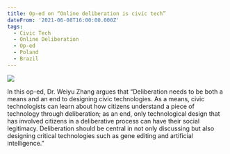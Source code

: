 ```yaml
---
title: Op-ed on “Online deliberation is civic tech”
dateFrom: '2021-06-08T16:00:00.000Z'
tags:
  - Civic Tech
  - Online Deliberation
  - Op-ed
  - Poland
  - Brazil
---
```


![](/news/op-ed-2021.png)

In this op-ed, Dr. Weiyu Zhang argues that “Deliberation needs to be both a means and an end to designing civic technologies. As a means, civic technologists can learn about how citizens understand a piece of technology through deliberation; as an end, only technological design that has involved citizens in a deliberative process can have their social legitimacy. Deliberation should be central in not only discussing but also designing critical technologies such as gene editing and artificial intelligence.”
